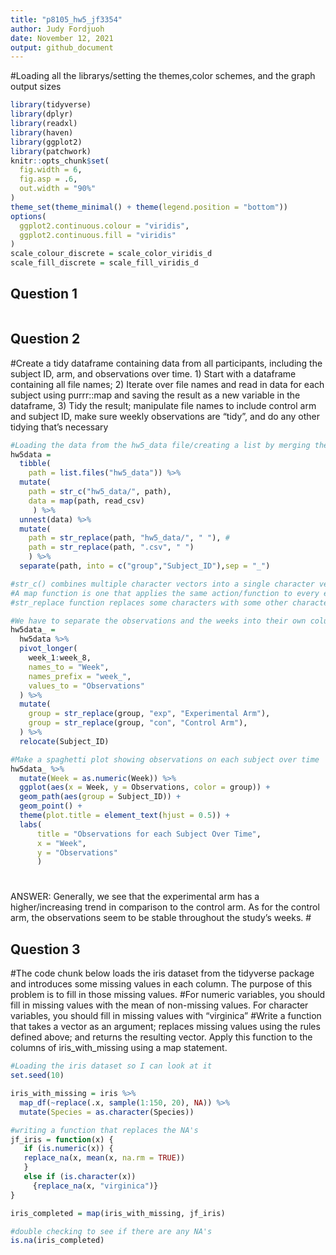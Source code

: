 ```yaml
---
title: "p8105_hw5_jf3354"
author: Judy Fordjuoh
date: November 12, 2021
output: github_document
---
```


#Loading all the librarys/setting the themes,color schemes, and the graph output sizes 
```r
library(tidyverse)
library(dplyr)
library(readxl)
library(haven)
library(ggplot2)
library(patchwork)
knitr::opts_chunk$set(
  fig.width = 6,
  fig.asp = .6,
  out.width = "90%"
)
theme_set(theme_minimal() + theme(legend.position = "bottom"))
options(
  ggplot2.continuous.colour = "viridis",
  ggplot2.continuous.fill = "viridis"
)
scale_colour_discrete = scale_color_viridis_d
scale_fill_discrete = scale_fill_viridis_d
```

## Question 1

```r

```

## Question 2
#Create a tidy dataframe containing data from all participants, including the subject ID, arm, and observations over time. 1) Start with a dataframe containing all file names; 2) Iterate over file names and read in data for each subject using purrr::map and saving the result as a new variable in the dataframe, 3) Tidy the result; manipulate file names to include control arm and subject ID, make sure weekly observations are “tidy”, and do any other tidying that’s necessary

```r
#Loading the data from the hw5_data file/creating a list by merging the spreadsheet
hw5data = 
  tibble(
    path = list.files("hw5_data")) %>% 
  mutate(
    path = str_c("hw5_data/", path), 
    data = map(path, read_csv) 
     ) %>% 
  unnest(data) %>%
  mutate(
    path = str_replace(path, "hw5_data/", " "), #
    path = str_replace(path, ".csv", " ")
    ) %>%
  separate(path, into = c("group","Subject_ID"),sep = "_")

#str_c() combines multiple character vectors into a single character vector
#A map function is one that applies the same action/function to every element of an object
#str_replace function replaces some characters with some other characters in a string

#We have to separate the observations and the weeks into their own columns
hw5data_ =
  hw5data %>% 
  pivot_longer(
    week_1:week_8,
    names_to = "Week", 
    names_prefix = "week_", 
    values_to = "Observations"
  ) %>%
  mutate(
    group = str_replace(group, "exp", "Experimental Arm"),
    group = str_replace(group, "con", "Control Arm"),
  ) %>%
  relocate(Subject_ID)

#Make a spaghetti plot showing observations on each subject over time
hw5data_ %>% 
  mutate(Week = as.numeric(Week)) %>%
  ggplot(aes(x = Week, y = Observations, color = group)) +
  geom_path(aes(group = Subject_ID)) +
  geom_point() +
  theme(plot.title = element_text(hjust = 0.5)) +
  labs(
      title = "Observations for each Subject Over Time",
      x = "Week",
      y = "Observations"
      )
```
#
ANSWER: Generally, we see that the experimental arm has a higher/increasing trend in comparison to the control arm. As for the control arm, the observations seem to be stable throughout the study's weeks. 
#

## Question 3

#The code chunk below loads the iris dataset from the tidyverse package and introduces some missing values in each column. The purpose of this problem is to fill in those missing values.
#For numeric variables, you should fill in missing values with the mean of non-missing values. For character variables, you should fill in missing values with "virginica"
#Write a function that takes a vector as an argument; replaces missing values using the rules defined above; and returns the resulting vector. Apply this function to the columns of iris_with_missing using a map statement.

```r
#Loading the iris dataset so I can look at it
set.seed(10)

iris_with_missing = iris %>% 
  map_df(~replace(.x, sample(1:150, 20), NA)) %>%
  mutate(Species = as.character(Species))

#writing a function that replaces the NA's
jf_iris = function(x) {
   if (is.numeric(x)) { 
   replace_na(x, mean(x, na.rm = TRUE))
   }
   else if (is.character(x)) 
     {replace_na(x, "virginica")}
}

iris_completed = map(iris_with_missing, jf_iris)

#double checking to see if there are any NA's
is.na(iris_completed)
```

